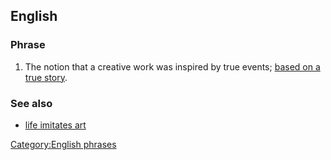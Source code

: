 ==English==
===Phrase===
#The notion that a creative work was inspired by true events; [[based on a true story]].

===See also===
*[[life imitates art]]

[[Category:English phrases]]